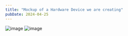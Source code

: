 ```yaml
---
title: "Mockup of a Hardware Device we are creating"
pubDate: 2024-04-25
---
```

![image](./images/Teamagochi_v2.gif "Frog Device spinning")
![image](./images/frog_screen_asesprite.gif "Frog Device screen")